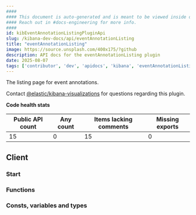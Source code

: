 ```yaml
---
####
#### This document is auto-generated and is meant to be viewed inside our experimental, new docs system.
#### Reach out in #docs-engineering for more info.
####
id: kibEventAnnotationListingPluginApi
slug: /kibana-dev-docs/api/eventAnnotationListing
title: "eventAnnotationListing"
image: https://source.unsplash.com/400x175/?github
description: API docs for the eventAnnotationListing plugin
date: 2025-08-07
tags: ['contributor', 'dev', 'apidocs', 'kibana', 'eventAnnotationListing']
---
```


The listing page for event annotations.

Contact [@elastic/kibana-visualizations](https://github.com/orgs/elastic/teams/kibana-visualizations) for questions regarding this plugin.

**Code health stats**

| Public API count  | Any count | Items lacking comments | Missing exports |
|-------------------|-----------|------------------------|-----------------|
| 15 | 0 | 15 | 0 |

## Client

### Start
<DocDefinitionList data={[eventAnnotationListingObj.client.start]}/>

### Functions
<DocDefinitionList data={eventAnnotationListingObj.client.functions}/>

### Consts, variables and types
<DocDefinitionList data={eventAnnotationListingObj.client.misc}/>

